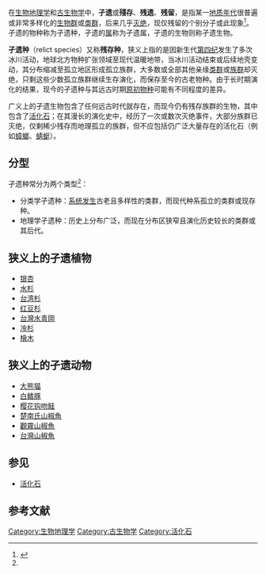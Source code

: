 在[[生物地理学|生物地理学]]和[[古生物学|古生物学]]中，'''孑遗'''或'''殘存'''、'''残遗'''、'''残留'''，是指某一[[地质年代|地质年代]]很普遍或非常多样化的[[生物群|生物群]]或[[类群|类群]]，后来几乎[[灭绝|灭绝]]，现仅残留的个别分子或此现象<ref name="biods.2019263">{{cite journal|last1=Zhao |first1=Wanyi |last2=Liu |first2=Zhongcheng |last3=Wang |first3=Lei |last4=Fan |first4=Qiang |last5=Liu |first5=Jia |last6=Liao |first6=Wenbo|title=The endemism and relict property of spermatophyte flora of the Luoxiao Mountains |journal=Biodiversity Science |date=2020-07-20 |volume=28 |issue=7 |pages=854 |doi=10.17520/biods.2019263}}</ref>。孑遗的物种称为孑遗种，孑遗的[[属|属]]称为孑遗属，孑遗的生物则称孑遗生物。

'''孑遗种'''（relict species）又称'''残存种'''，狭义上指的是因新生代[[第四纪|第四纪]]发生了多次冰川活动，地球北方物种扩张领域至现代温暖地带，当冰川活动结束或后续地壳变动，其分布缩减至孤立地区形成孤立族群，大多数或全部其他亲缘[[类群|类群]]或[[族群|族群]]却灭绝，只剩这些少数孤立族群继续生存演化，而保存至今的古老物种。由于长时期演化的结果，现今的孑遗种与其远古时期[[原初物种|原初物种]]可能有不同程度的差异。

广义上的孑遗生物包含了任何远古时代就存在，而现今仍有残存族群的生物，其中包含了[[活化石|活化石]]；在其漫长的演化史中，经历了一次或数次灭绝事件，大部分族群已灭绝，仅剩稀少残存而地理孤立的族群，但不应包括仍广泛大量存在的活化石（例如[[蟑螂|蟑螂]]、[[蜻蜓|蜻蜓]]）。

==分型==
孑遗种常分为两个类型<ref name="biods.2019263" />：
* 分类学孑遗种：[[系统发生|系统发生]]古老且多样性的类群，而现代种系孤立的类群或现存种。
* 地理学孑遗种：历史上分布广泛，而现在分布区狭窄且演化历史较长的类群或其后代。

==狭义上的孑遗植物==
* [[银杏|银杏]]
* [[水杉|水杉]]
* [[台湾杉|台湾杉]]
* [[红豆杉|红豆杉]]
* [[台灣水青岡|台灣水青岡]]
* [[冷杉|冷杉]]
* [[檜木|檜木]]

==狭义上的孑遗动物==
* [[大熊猫|大熊猫]]
* [[白鳍豚|白鳍豚]]
* [[樱花钩吻鲑|樱花钩吻鲑]]
* [[楚南氏山椒魚|楚南氏山椒魚]]
* [[觀霧山椒魚|觀霧山椒魚]]
* [[台灣山椒魚|台灣山椒魚]]

==参见==
* [[活化石|活化石]]

==参考文献==
{{reflist}}
[[Category:生物地理学|Category:生物地理学]]
[[Category:古生物学|Category:古生物学]]
[[Category:活化石|Category:活化石]]